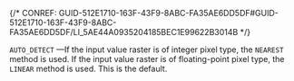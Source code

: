 

{/* CONREF: GUID-512E1710-163F-43F9-8ABC-FA35AE6DD5DF#GUID-512E1710-163F-43F9-8ABC-FA35AE6DD5DF/LI_5AE44A0935204185BEC1E99622B3014B  */}

`AUTO_DETECT` —If the input value raster is of integer pixel type, the `NEAREST`  method is used. If the input value raster is of floating-point pixel type, the `LINEAR`  method is used. This is the default.
